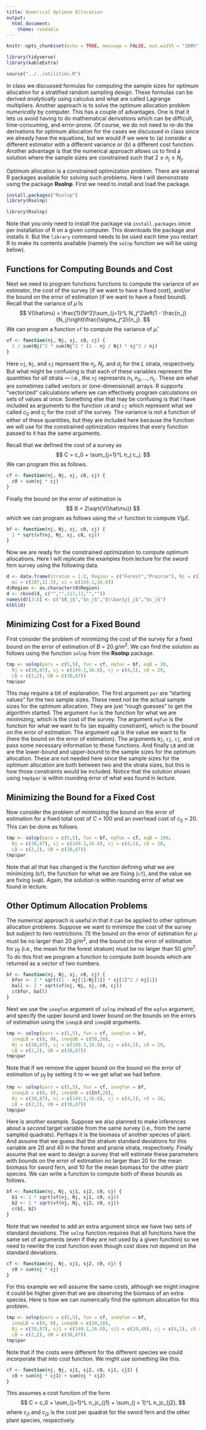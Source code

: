 ```yaml
---
title: Numerical Optimum Allocation
output:
  html_document: 
    theme: readable
---
```


```r
knitr::opts_chunk$set(echo = TRUE, message = FALSE, out.width = "100%", fig.align = "center", cache = FALSE, dev = ifelse(knitr::is_html_output(), "png", "pdf"), comment = "")
```

```r
library(tidyverse)
library(kableExtra)
```

```r
source("../../utilities.R")
```

In class we discussed formulas for computing the sample sizes for optimum allocation for a stratified random sampling design. These formulas can be derived *analytically* using calculus and what are called Lagrange multipliers. Another approach is to solve the optimum allocation problem *numerically* by computer. This has a couple of advantages. One is that it lets us avoid having to do mathematical derivations which can be difficult, time-consuming, and error-prone. Of course, we do not need to re-do the derivations for optimum allocation for the cases we discussed in class since we already have the equations, but we would if we were to (a) consider a different estimator with a different variance or (b) a different cost function. Another advantage is that the numerical approach allows us to find a solution where the sample sizes are constrained such that $2 \le n_j \le N_j$. 

Optimum allocation is a constrained optimization problem. There are several R packages available for solving such problems. Here I will demonstrate using the package **Rsolnp**. First we need to install and load the package.
```r
install.packages("Rsolnp")
library(Rsolnp)
```
```r
library(Rsolnp)
```
Note that you only need to install the package via `install.packages` once per installation of R on a given computer. This downloads the package and installs it. But the `library` command needs to be used each time you restart R to make its contents available (namely the `solnp` function we will be using below).

## Functions for Computing Bounds and Cost

Next we need to program functions functions to compute the variance of an estimator, the cost of the survey (if we want to have a fixed cost), and/or the bound on the error of estimation (if we want to have a fixed bound). Recall that the variance of $\hat\mu$ is
$$
  V(\hat\mu) = \frac{1}{N^2}\sum_{j=1}^L N_j^2\left(1 - \frac{n_j}{N_j}\right)\frac{\sigma_j^2}{n_j}.
$$
We can program a function `vf` to compute the variance of $\hat\mu$. 
```r
vf <- function(nj, Nj, sj, c0, cj) {
  1 / sum(Nj)^2 * sum(Nj^2 * (1 - nj / Nj) * sj^2 / nj)
}
```
Here `nj`, `Nj`, and `sj` represent the $n_j$, $N_j$, and $\sigma_j$ for the $L$ strata, respectively. But what might be confusing is that each of these variables represent the quantities for *all* strata --- i.e., the `nj` represents $n_1, n_2, \dots, n_L$. These are what are sometimes called vectors or (one-dimensional) arrays. R supports "vectorized" calculations where we can effectively program calculations on sets of values at once. Something else that may be confusing is that I have included as arguments to the function `c0` and `cj` which represent what we called $c_0$ and $c_j$ for the cost of the survey. The variance is not a function of either of these quantities, but they are included here because the function we will use for the constrained optimization requires that every function passed to it has the same arguments.

Recall that we defined the cost of a survey as
$$
  C = c_0 + \sum_{j=1}^L n_j c_j.
$$
We can program this as follows.
```r
cf <- function(nj, Nj, sj, c0, cj) {
  c0 + sum(nj * cj)
}
```
Finally the bound on the error of estimation is 
$$
B = 2\sqrt{V(\hat\mu)}
$$
which we can program as follows using the `vf` function to compute $V(\hat\mu)$.
```r
bf <- function(nj, Nj, sj, c0, cj) {
  2 * sqrt(vf(nj, Nj, sj, c0, cj))
}
```
Now we are ready for the constrained optimization to compute optimum allocations. Here I will replicate the examples from lecture for the sword fern survey using the following data.
```r
d <- data.frame(Stratum = 1:2, Region = c("Forest","Prairie"), Ni = c(30,87), ni = c(8,5),
  mi = c(287,11.3), si = c(149.1,16.8))
d$Region <- as.character(d$Region)
d <- rbind(d, c("","",117,13,"",""))
names(d)[3:6] <- c("$N_j$","$n_j$","$\\bar{y}_j$","$s_j$")
ktbl(d)
```

## Minimizing Cost for a Fixed Bound

First consider the problem of minimizing the cost of the survey for a fixed bound on the error of estimation of $B$ = 20 $g/m^2$. We can find the solution as follows using the function `solnp` from the **Rsolnp** package.
```r
tmp <- solnp(pars = c(5,5), fun = cf, eqfun = bf, eqB = 20,
  Nj = c(30,87), sj = c(149.1,16.8), cj = c(4,1), c0 = 20,
  LB = c(2,2), UB = c(30,87))
tmp$par
```
This may require a bit of explanation. The first argument `par` are "starting values" for the two sample sizes. These need not be the actual sample sizes for the optimum allocation. They are just "rough guesses" to get the algorithm started. The argument `fun` is the function for what we are minimizing, which is the cost of the survey. The argument `eqfun` is the function for what we want to fix (an equality constraint), which is the bound on the error of estimation. The argument `eqB` is the value we want to fix (here the bound on the error of estimation). The arguments `Nj`, `sj`, `cj`, and `c0` pass some necessary information to these functions. And finally `LB` and `UB` are the lower-bound and upper-bound to the sample sizes for the optimum allocation. These are not needed here since the sample sizes for the optimum allocation are both between two and the strata sizes, but this is how those constraints would be included. Notice that the solution shown using `tmp$par` is within rounding error of what was found in lecture.

## Minimizing the Bound for a Fixed Cost

Now consider the problem of minimizing the bound on the error of estimation for a fixed total cost of $C$ = 100 and an overhead cost of $c_0$ = 20. This can be done as follows.
```r
tmp <- solnp(pars = c(5,5), fun = bf, eqfun = cf, eqB = 100,
  Nj = c(30,87), sj = c(149.1,16.8), cj = c(4,1), c0 = 20,
  LB = c(2,2), UB = c(30,87))
tmp$par
```
Note that all that has changed is the function defining what we are minimizing (`bf`), the function for what we are fixing (`cf`), and the value we are fixing (`eqB`). Again, the solution is within rounding error of what we found in lecture. 

## Other Optimum Allocation Problems

The numerical approach is useful in that it can be applied to other optimum allocation problems. Suppose we want to minimize the cost of the survey but subject to *two* restrictions: (1) the bound on the error of estimation for $\mu$ must be no larger than 20 $g/m^2$, and the bound on the error of estimation for $\mu_f$ (i.e., the mean for the forest stratum) must be no larger than 50 $g/m^2$. To do this first we program a function to compute *both* bounds which are returned as a vector of two numbers.
```r
bf <- function(nj, Nj, sj, c0, cj) {
  bfor <- 2 * sqrt((1 - nj[1]/Nj[1]) * sj[1]^2 / nj[1])  
  ball <- 2 * sqrt(vf(nj, Nj, sj, c0, cj))
  c(bfor, ball)
}
```
Next we use the `ineqfun` argument of `solnp` instead of the `eqfun` argument, and specify the upper bound and lower bound on the bounds on the errors of estimation using the `ineqLB` and `ineqUB` arguments.
```r
tmp <- solnp(pars = c(5,5), fun = cf, ineqfun = bf, 
  ineqLB = c(0, 0), ineqUB = c(50,20),
  Nj = c(30,87), sj = c(149.1,16.8), cj = c(4,1), c0 = 20,
  LB = c(2,2), UB = c(30,87))
tmp$par
```
Note that if we remove the upper bound on the bound on the error of estimation of $\mu_f$ by setting it to $\infty$ we get what we had before.
```r
tmp <- solnp(pars = c(5,5), fun = cf, ineqfun = bf, 
  ineqLB = c(0, 0), ineqUB = c(Inf,20),
  Nj = c(30,87), sj = c(149.1,16.8), cj = c(4,1), c0 = 20,
  LB = c(2,2), UB = c(30,87))
tmp$par
```
Here is another example. Suppose we also planned to make inferences about a *second* target variable from the same survey (i.e., from the same sampled quadrats). Perhaps it is the biomass of another species of plant. And assume that we guess that the stratum standard deviations for this variable are 20 and 40 in the forest and prairie strata, respectively. Finally assume that we want to design a survey that will estimate these parameters with bounds on the error of estimation no larger than 20 for the mean biomass for sword fern, and 10 for the mean biomass for the other plant species. We can write a function to compute both of these bounds as follows.
```r
bf <- function(nj, Nj, sj1, sj2, c0, cj) {
  b1 <- 2 * sqrt(vf(nj, Nj, sj1, c0, cj))  
  b2 <- 2 * sqrt(vf(nj, Nj, sj2, c0, cj))
  c(b1, b2)
}
```
Note that we needed to add an extra argument since we have two sets of standard deviations. The `solnp` function requires that all functions have the same set of arguments (even if they are not used by a given function) so we need to rewrite the cost function even though cost does not depend on the standard deviations.
```r
cf <- function(nj, Nj, sj1, sj2, c0, cj) {
  c0 + sum(nj * cj)
}
```
For this example we will assume the same costs, although we might imagine it could be higher given that we are observing the biomass of an extra species. Here is how we can numerically find the optimum allocation for this problem.
```r
tmp <- solnp(pars = c(5,5), fun = cf, ineqfun = bf, 
  ineqLB = c(0, 0), ineqUB = c(20,10),
  Nj = c(30,87), sj1 = c(149.1,16.8), sj2 = c(20,40), cj = c(4,1), c0 = 20,
  LB = c(2,2), UB = c(30,87))
tmp$par
```
Note that if the costs were different for the different species we could incorporate that into cost function. We might use something like this.
```r
cf <- function(nj, Nj, sj1, sj2, c0, cj1, cj2) {
  c0 + sum(nj * cj1) + sum(nj * cj2) 
}
```
This assumes a cost function of the form
$$
  C = c_0 + \sum_{j=1}^L n_jc_{j1} + \sum_{j = 1}^L n_jc_{j2},
$$
where $c_{j1}$ and $c_{j2}$ is the cost per quadrat for the sword fern and the other plant species, respectively. 

